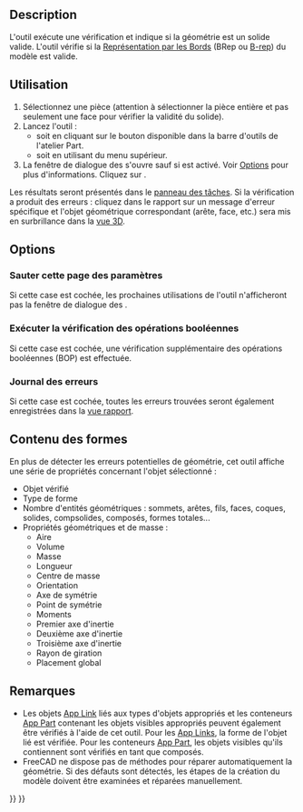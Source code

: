 <languages/>

{{Docnav/fr
|[[Part_XOR/fr|OU exclusif]]
|[[Part_Defeaturing/fr|Supprimer la fonction]]
|[[Part_Workbench/fr|Atelier Part]]
|IconL=Part_XOR.svg
|IconR=Part_Defeaturing.svg
|IconC=Workbench_Part.svg
}}

{{GuiCommand/fr
|Name=Part CheckGeometry‏‎
|Name/fr=Part Vérifier la géométrie
|MenuLocation=Part → Vérifier la géométrie
|Workbenches=[[Part_Workbench/fr|Part]]
}}

==Description==

L'outil {{Button|[[Image:Part_CheckGeometry.svg|16px]] [[Part_CheckGeometry/fr|Part Vérifier la géométrie]]}} exécute une vérification et indique si la géométrie est un solide valide. L'outil vérifie si la [https://fr.wikipedia.org/wiki/B-Rep Représentation par les Bords] (BRep ou [[Glossary/fr#B|B-rep]]) du modèle est valide.

<span id="Usage"></span>
==Utilisation==

# Sélectionnez une pièce (attention à sélectionner la pièce entière et pas seulement une face pour vérifier la validité du solide). 
# Lancez l'outil :
#* soit en cliquant sur le bouton {{Button|[[Image:Part_CheckGeometry.svg|16px]] [[Part_CheckGeometry/fr|Vérifier la géométrie]]}} disponible dans la barre d'outils de l'atelier Part.
#* soit en utilisant {{MenuCommand|Part → [[Image:Part_CheckGeometry.svg|16px]] Vérifier la géométrie}} du menu supérieur.
# La fenêtre de dialogue des {{MenuCommand|Réglages}} s'ouvre sauf si {{MenuCommand|Sauter cette page des paramètres}} est activé. Voir [[#Options|Options]] pour plus d'informations. Cliquez sur {{Button|Lancer la vérification}}.

Les résultats seront présentés dans le [[Task_panel/fr|panneau des tâches]]. Si la vérification a produit des erreurs : cliquez dans le rapport sur un message d'erreur spécifique et l'objet géométrique correspondant (arête, face, etc.) sera mis en surbrillance dans la [[3D_view/fr|vue 3D]].

==Options==

<span id="Skip_settings_page"></span>
===Sauter cette page des paramètres===

Si cette case est cochée, les prochaines utilisations de l'outil n'afficheront pas la fenêtre de dialogue des {{MenuCommand|Réglages}}.

<span id="Run_BOP_check"></span>
===Exécuter la vérification des opérations booléennes===

Si cette case est cochée, une vérification supplémentaire des opérations booléennes (BOP) est effectuée.

<span id="Log_errors"></span>
===Journal des erreurs===

Si cette case est cochée, toutes les erreurs trouvées seront également enregistrées dans la [[Report_view/fr|vue rapport]].

<span id="Shape_Content"></span>
==Contenu des formes==

En plus de détecter les erreurs potentielles de géométrie, cet outil affiche une série de propriétés concernant l'objet sélectionné :
* Objet vérifié
* Type de forme
* Nombre d'entités géométriques : sommets, arêtes, fils, faces, coques, solides, compsolides, composés, formes totales...
* Propriétés géométriques et de masse :
** Aire
** Volume
** Masse
** Longueur
** Centre de masse
** Orientation
** Axe de symétrie
** Point de symétrie
** Moments
** Premier axe d'inertie
** Deuxième axe d'inertie
** Troisième axe d'inertie
** Rayon de giration
** Placement global

<span id="Notes"></span>
==Remarques==

* Les objets [[App_Link/fr|App Link]] liés aux types d'objets appropriés et les conteneurs [[App_Part/fr|App Part]] contenant les objets visibles appropriés peuvent également être vérifiés à l'aide de cet outil. Pour les [[App_Link/fr|App Links]], la forme de l'objet lié est vérifiée. Pour les conteneurs [[App_Part/fr|App Part]], les objets visibles qu'ils contiennent sont vérifiés en tant que composés. {{Version/fr|0.20}}
* FreeCAD ne dispose pas de méthodes pour réparer automatiquement la géométrie. Si des défauts sont détectés, les étapes de la création du modèle doivent être examinées et réparées manuellement.


{{Docnav/fr
|[[Part_XOR/fr|OU exclusif]]
|[[Part_Defeaturing/fr|Supprimer la fonction]]
|[[Part_Workbench/fr|Atelier Part]]
|IconL=Part_XOR.svg
|IconR=Part_Defeaturing.svg
|IconC=Workbench_Part.svg
}}

{{Part_Tools_navi{{#translation:}}}}
{{Userdocnavi{{#translation:}}}}